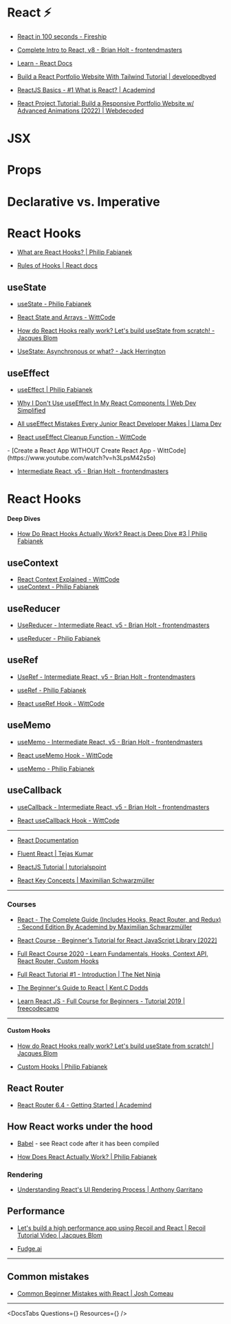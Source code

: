 
# React ⚡️



<div class="beginner">

- [React in 100 seconds - Fireship](https://www.youtube.com/watch?v=Tn6-PIqc4UM)


- [Complete Intro to React, v8 - Brian Holt - frontendmasters](https://frontendmasters.com/courses/complete-react-v8/)

- [Learn - React Docs](https://react.dev/learn)


- [Build a React Portfolio Website With Tailwind Tutorial | developedbyed](https://www.youtube.com/watch?v=k-Pi5ZMxHWY)

- [ReactJS Basics - #1 What is React? | Academind](https://www.youtube.com/watch?v=JPT3bFIwJYA&list=PL55RiY5tL51oyA8euSROLjMFZbXaV7skS)

- [React Project Tutorial: Build a Responsive Portfolio Website w/ Advanced Animations (2022) | Webdecoded](https://www.youtube.com/watch?v=hYv6BM2fWd8)

# JSX

# Props

# Declarative vs. Imperative

# React Hooks

- [What are React Hooks? | Philip Fabianek](https://www.youtube.com/watch?v=IoNZLdvjRqE)

- [Rules of Hooks | React docs](https://legacy.reactjs.org/docs/hooks-rules.html)

## useState

- [useState - Philip Fabianek](https://www.youtube.com/watch?v=R_7jddGPWcs)

- [React State and Arrays - WittCode](https://www.youtube.com/watch?v=z38oClN4QfU)

- [How do React Hooks really work? Let's build useState from scratch! - Jacques Blom](https://www.youtube.com/watch?v=_qkX3yAmgEw)

- [UseState: Asynchronous or what? - Jack Herrington](https://www.youtube.com/watch?v=RAJD4KpX8LA)

## useEffect

- [useEffect | Philip Fabianek](https://www.youtube.com/watch?v=4FWNb0a8bwg)

- [Why I Don't Use useEffect In My React Components | Web Dev Simplified](https://www.youtube.com/watch?v=MFj_S0Nof90)

- [All useEffect Mistakes Every Junior React Developer Makes | Llama Dev](https://www.youtube.com/watch?v=QQYeipc_cik)


<div class="intermediate">

- [React useEffect Cleanup Function - WittCode](https://www.youtube.com/watch?v=V8FvyuObouc)

</div>


</div>

<div class="intermediate">
- [Create a React App WITHOUT Create React App - WittCode](https://www.youtube.com/watch?v=h3LpsM42s5o)


- [Intermediate React, v5 - Brian Holt - frontendmasters](https://frontendmasters.com/courses/intermediate-react-v5/)

# React Hooks


#### Deep Dives

- [How Do React Hooks Actually Work? React.js Deep Dive #3 | Philip Fabianek](https://www.youtube.com/watch?v=1VVfMVQabx0)

## useContext

- [React Context Explained - WittCode](https://www.youtube.com/watch?v=vhg1SDFqy_c)
- [useContext - Philip Fabianek](https://www.youtube.com/watch?v=RBiRcVKXP2Q)

## useReducer

- [UseReducer - Intermediate React, v5 - Brian Holt - frontendmasters](https://frontendmasters.com/courses/intermediate-react-v5/usereducer/)

- [useReducer - Philip Fabianek](https://www.youtube.com/watch?v=xWTOohS-6eo)

## useRef

- [UseRef - Intermediate React, v5 - Brian Holt - frontendmasters](https://frontendmasters.com/courses/intermediate-react-v5/useref/)

- [useRef - Philip Fabianek](https://www.youtube.com/watch?v=1dzufONCeek)

- [React useRef Hook - WittCode](https://www.youtube.com/watch?v=oMHQDIVt7qA)

## useMemo

- [useMemo - Intermediate React, v5 - Brian Holt - frontendmasters](https://frontendmasters.com/courses/intermediate-react-v5/usememo/)


- [React useMemo Hook - WittCode](https://www.youtube.com/watch?v=tsa0cqWfOe8)

- [useMemo - Philip Fabianek](https://www.youtube.com/watch?v=JGtVj_P9XEE)

## useCallback

- [useCallback - Intermediate React, v5 - Brian Holt - frontendmasters](https://frontendmasters.com/courses/intermediate-react-v5/usecallback/)



- [React useCallback Hook - WittCode](https://www.youtube.com/watch?v=N7mu930njss)

</div>


<div class="expert">



</div>

---

- [React Documentation](https://beta.reactjs.org/learn/describing-the-ui)

- [Fluent React | Tejas Kumar](https://learning.oreilly.com/library/view/fluent-react/9781098138707/)

- [ReactJS Tutorial | tutorialspoint](https://www.tutorialspoint.com/reactjs/index.htm)

- [React Key Concepts | Maximilian Schwarzmüller](https://www.amazon.com/React-Key-Concepts-Consolidate-knowledge-ebook/dp/B0B3XRRYHN/)

---

### Courses

- [React - The Complete Guide (Includes Hooks, React Router, and Redux) - Second Edition By Academind by Maximilian Schwarzmüller](https://learning.oreilly.com/videos/react-the/9781801812603/)

- [React Course - Beginner's Tutorial for React JavaScript Library [2022]](https://www.youtube.com/watch?v=bMknfKXIFA8)

- [Full React Course 2020 - Learn Fundamentals, Hooks, Context API, React Router, Custom Hooks](https://www.youtube.com/watch?v=4UZrsTqkcW4)

- [Full React Tutorial #1 - Introduction | The Net Ninja](https://www.youtube.com/watch?v=j942wKiXFu8&list=PL4cUxeGkcC9gZD-Tvwfod2gaISzfRiP9d)

- [The Beginner's Guide to React | Kent.C Dodds](https://egghead.io/courses/the-beginner-s-guide-to-react)

- [Learn React JS - Full Course for Beginners - Tutorial 2019 | freecodecamp](https://www.youtube.com/watch?v=DLX62G4lc44)

---


#### Custom Hooks

- [How do React Hooks really work? Let's build useState from scratch! | Jacques Blom](https://www.youtube.com/watch?v=_qkX3yAmgEw)

- [Custom Hooks | Philip Fabianek](https://www.youtube.com/watch?v=6q25rROE2Ac)

## React Router

- [React Router 6.4 - Getting Started | Academind](https://www.youtube.com/watch?v=L2kzUg6IzxM)

## How React works under the hood

- [Babel](https://babeljs.io/) - see React code after it has been compiled

- [How Does React Actually Work? | Philip Fabianek](https://www.youtube.com/watch?v=7YhdqIR2Yzo)

### Rendering

- [Understanding React's UI Rendering Process | Anthony Garritano](https://www.youtube.com/watch?v=i793Qm6kv3U)

## Performance

- [Let's build a high performance app using Recoil and React | Recoil Tutorial Video | Jacques Blom](https://www.youtube.com/watch?v=9JVE8OGRSlA&t=1s)

- [Fudge.ai](https://www.fudge.ai/)

---

## Common mistakes

- [Common Beginner Mistakes with React | Josh Comeau](https://www.joshwcomeau.com/react/common-beginner-mistakes/)

---

 <DocsTabs Questions={<Questions />} Resources={<Resources />} />
